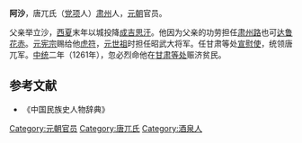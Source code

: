 '''阿沙'''，唐兀氏（[[党项|党项]]人）[[肃州|肃州]]人，[[元朝|元朝]]官员。

父亲举立沙，[[西夏|西夏]]末年以城投降[[成吉思汗|成吉思汗]]。他因为父亲的功劳担任[[肃州路|肃州路]]也可[[达鲁花赤|达鲁花赤]]。[[元宪宗|元宪宗]]赐给他[[虎符|虎符]]，[[元世祖|元世祖]]时担任昭武大将军。任甘肃等处[[宣慰使|宣慰使]]，统领唐兀军。[[中统|中统]]二年（1261年），忽必烈命他在[[甘肃行省|甘肃等处]]赈济贫民。

== 参考文献 ==
* 《中国民族史人物辞典》 

[[Category:元朝官员|Category:元朝官员]]
[[Category:唐兀氏|Category:唐兀氏]]
[[Category:酒泉人|Category:酒泉人]]